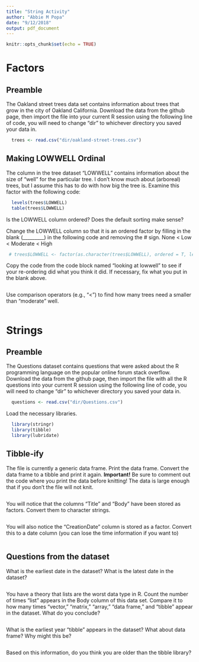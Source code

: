 ```yaml
---
title: "String Activity"
author: "Abbie M Popa"
date: "9/12/2018"
output: pdf_document
---
```


```r
knitr::opts_chunk$set(echo = TRUE)
```

# Factors

## Preamble

The Oakland street trees data set contains information about trees that grow in the city of Oakland California. Download the data from the github page, then import the file into your current R session using the following line of code, you will need to change "dir" to whichever directory you saved your data in.

```r
  trees <- read.csv("dir/oakland-street-trees.csv")
```

## Making LOWWELL Ordinal

The column in the tree dataset "LOWWELL" contains information about the size of "well" for the particular tree. I don't know much about (arboreal) trees, but I assume this has to do with how big the tree is. Examine this factor with the following code:

```r
  levels(trees$LOWWELL)
  table(trees$LOWWELL)
```

Is the LOWWELL column ordered? Does the default sorting make sense?

Change the LOWWELL column so that it is an ordered factor by filling in the blank (_________) in the following code and removing the # sign. None < Low < Moderate < High

```r
 # trees$LOWWELL <- factor(as.character(trees$LOWWELL), ordered = T, levels = c(_________))
```

Copy the code from the code block named "looking at lowwell" to see if your re-ordering did what you think it did. If necessary, fix what you put in the blank above.

```r

```

Use comparison operators (e.g., "<") to find how many trees need a smaller than "moderate" well.

```r

```


# Strings

## Preamble

The Questions dataset contains questions that were asked about the R programming language on the popular online forum stack overflow. Download the data from the github page, then import the file with all the R questions into your current R session using the following line of code, you will need to change "dir" to whichever directory you saved your data in.

```r
  questions <- read.csv("dir/Questions.csv")
```

Load the necessary libraries.

```r
  library(stringr)
  library(tibble)
  library(lubridate)
```

## Tibble-ify

The file is currently a generic data frame. Print the data frame. Convert the data frame to a tibble and print it again.
**Important!** Be sure to comment out the code where you print the data before knitting! The data is large enough that if you don't the file will not knit.

```r

```

You will notice that the columns "Title" and "Body" have been stored as factors. Convert them to character strings.

```r

```

You will also notice the "CreationDate" column is stored as a factor. Convert this to a date column (you can lose the time information if you want to)

```r

```

## Questions from the dataset

What is the earliest date in the dataset? What is the latest date in the dataset?

```r

```

You have a theory that lists are the worst data type in R. Count the number of times "list" appears in the Body column of this data set. Compare it to how many times "vector," "matrix," "array," "data frame," and "tibble" appear in the dataset. What do you conclude?

```r

```

What is the earliest year "tibble" appears in the dataset? What about data frame? Why might this be?

```r

```

Based on this information, do you think you are older than the tibble library?




